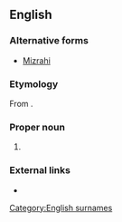 ==English==
===Alternative forms===
* [[Mizrahi]]
===Etymology===
From {{etyl|he}} {{term|מזרחי||eastern, easterner|lang=he|tr=mizrakhí}}.

===Proper noun===
{{en-proper noun}}

# {{n-g|A [[surname]] found among [[Jew]]s from the [[Middle East]].}}

===External links===
* {{projectlink|pedia}}
[[Category:English surnames]]